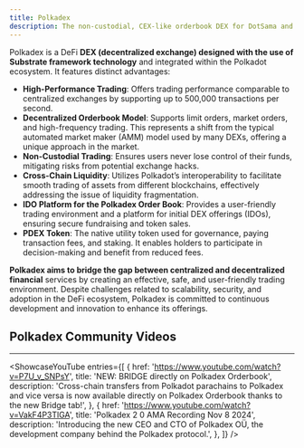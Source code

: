 ```yaml
---
title: Polkadex
description: The non-custodial, CEX-like orderbook DEX for DotSama and beyond.
---
```



Polkadex is a DeFi **DEX (decentralized exchange) designed with the use of Substrate framework technology** and integrated within the Polkadot ecosystem. It features distinct advantages:

- **High-Performance Trading**: Offers trading performance comparable to centralized exchanges by supporting up to 500,000 transactions per second.
- **Decentralized Orderbook Model**: Supports limit orders, market orders, and high-frequency trading. This represents a shift from the typical automated market maker (AMM) model used by many DEXs, offering a unique approach in the market.
- **Non-Custodial Trading**: Ensures users never lose control of their funds, mitigating risks from potential exchange hacks.
- **Cross-Chain Liquidity**: Utilizes Polkadot’s interoperability to facilitate smooth trading of assets from different blockchains, effectively addressing the issue of liquidity fragmentation.
- **IDO Platform for the Polkadex Order Book**: Provides a user-friendly trading environment and a platform for initial DEX offerings (IDOs), ensuring secure fundraising and token sales.
- **PDEX Token**: The native utility token used for governance, paying transaction fees, and staking. It enables holders to participate in decision-making and benefit from reduced fees.

**Polkadex aims to bridge the gap between centralized and decentralized financial** services by creating an effective, safe, and user-friendly trading environment. Despite challenges related to scalability, security, and adoption in the DeFi ecosystem, Polkadex is committed to continuous development and innovation to enhance its offerings.


## Polkadex Community Videos
------------
<ShowcaseYouTube
  entries={[
    {
      href: 'https://www.youtube.com/watch?v=P7U_v_SNPsY',
      title: 'NEW: BRIDGE directly on Polkadex Orderbook',
      description: 'Cross-chain transfers from Polkadot parachains to Polkadex and vice versa is now available directly on Polkadex Orderbook thanks to the new Bridge tab!',
    },
        {
        href: 'https://www.youtube.com/watch?v=VakF4P3TlGA',
      title: 'Polkadex 2 0 AMA Recording Nov 8 2024',
      description: 'Introducing the new CEO and CTO of Polkadex OÜ, the development company behind the Polkadex protocol.',
    },
  ]} />


